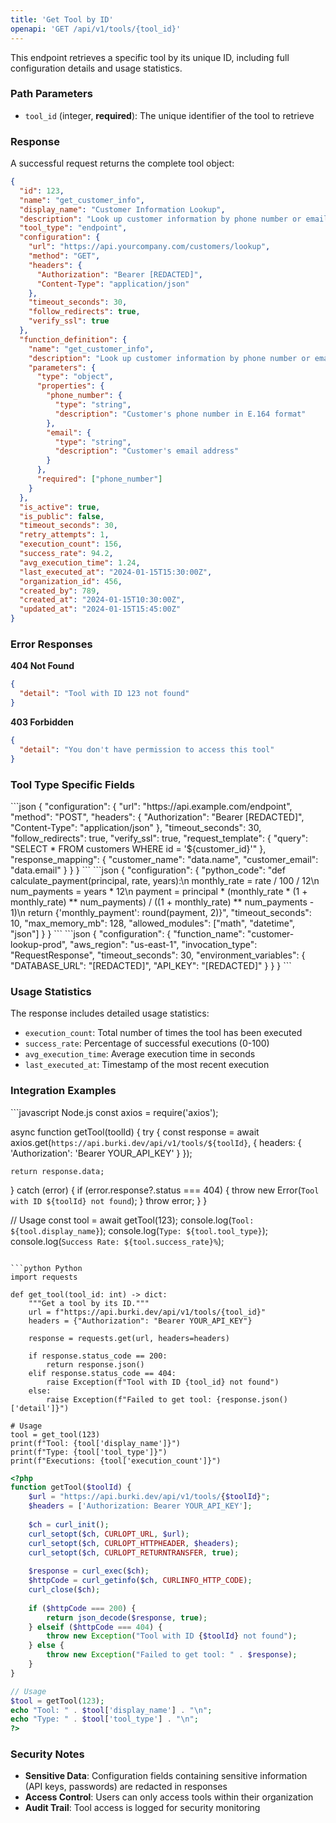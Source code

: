 ```yaml
---
title: 'Get Tool by ID'
openapi: 'GET /api/v1/tools/{tool_id}'
---
```


This endpoint retrieves a specific tool by its unique ID, including full configuration details and usage statistics.

### Path Parameters

- `tool_id` (integer, **required**): The unique identifier of the tool to retrieve

### Response

A successful request returns the complete tool object:

```json Response
{
  "id": 123,
  "name": "get_customer_info",
  "display_name": "Customer Information Lookup",
  "description": "Look up customer information by phone number or email",
  "tool_type": "endpoint",
  "configuration": {
    "url": "https://api.yourcompany.com/customers/lookup",
    "method": "GET",
    "headers": {
      "Authorization": "Bearer [REDACTED]",
      "Content-Type": "application/json"
    },
    "timeout_seconds": 30,
    "follow_redirects": true,
    "verify_ssl": true
  },
  "function_definition": {
    "name": "get_customer_info",
    "description": "Look up customer information by phone number or email",
    "parameters": {
      "type": "object",
      "properties": {
        "phone_number": {
          "type": "string",
          "description": "Customer's phone number in E.164 format"
        },
        "email": {
          "type": "string",
          "description": "Customer's email address"
        }
      },
      "required": ["phone_number"]
    }
  },
  "is_active": true,
  "is_public": false,
  "timeout_seconds": 30,
  "retry_attempts": 1,
  "execution_count": 156,
  "success_rate": 94.2,
  "avg_execution_time": 1.24,
  "last_executed_at": "2024-01-15T15:30:00Z",
  "organization_id": 456,
  "created_by": 789,
  "created_at": "2024-01-15T10:30:00Z",
  "updated_at": "2024-01-15T15:45:00Z"
}
```

### Error Responses

**404 Not Found**
```json
{
  "detail": "Tool with ID 123 not found"
}
```

**403 Forbidden**
```json
{
  "detail": "You don't have permission to access this tool"
}
```

### Tool Type Specific Fields

<Accordion title="Endpoint Tool Configuration">
```json
{
  "configuration": {
    "url": "https://api.example.com/endpoint",
    "method": "POST",
    "headers": {
      "Authorization": "Bearer [REDACTED]",
      "Content-Type": "application/json"
    },
    "timeout_seconds": 30,
    "follow_redirects": true,
    "verify_ssl": true,
    "request_template": {
      "query": "SELECT * FROM customers WHERE id = '${customer_id}'"
    },
    "response_mapping": {
      "customer_name": "data.name",
      "customer_email": "data.email"
    }
  }
}
```
</Accordion>

<Accordion title="Python Function Tool Configuration">
```json
{
  "configuration": {
    "python_code": "def calculate_payment(principal, rate, years):\n    monthly_rate = rate / 100 / 12\n    num_payments = years * 12\n    payment = principal * (monthly_rate * (1 + monthly_rate) ** num_payments) / ((1 + monthly_rate) ** num_payments - 1)\n    return {'monthly_payment': round(payment, 2)}",
    "timeout_seconds": 10,
    "max_memory_mb": 128,
    "allowed_modules": ["math", "datetime", "json"]
  }
}
```
</Accordion>

<Accordion title="AWS Lambda Tool Configuration">
```json
{
  "configuration": {
    "function_name": "customer-lookup-prod",
    "aws_region": "us-east-1",
    "invocation_type": "RequestResponse",
    "timeout_seconds": 30,
    "environment_variables": {
      "DATABASE_URL": "[REDACTED]",
      "API_KEY": "[REDACTED]"
    }
  }
}
```
</Accordion>

### Usage Statistics

The response includes detailed usage statistics:

- `execution_count`: Total number of times the tool has been executed
- `success_rate`: Percentage of successful executions (0-100)
- `avg_execution_time`: Average execution time in seconds
- `last_executed_at`: Timestamp of the most recent execution

### Integration Examples

<CodeGroup>
```javascript Node.js
const axios = require('axios');

async function getTool(toolId) {
  try {
    const response = await axios.get(`https://api.burki.dev/api/v1/tools/${toolId}`, {
      headers: {
        'Authorization': 'Bearer YOUR_API_KEY'
      }
    });
    
    return response.data;
  } catch (error) {
    if (error.response?.status === 404) {
      throw new Error(`Tool with ID ${toolId} not found`);
    }
    throw error;
  }
}

// Usage
const tool = await getTool(123);
console.log(`Tool: ${tool.display_name}`);
console.log(`Type: ${tool.tool_type}`);
console.log(`Success Rate: ${tool.success_rate}%`);
```

```python Python
import requests

def get_tool(tool_id: int) -> dict:
    """Get a tool by its ID."""
    url = f"https://api.burki.dev/api/v1/tools/{tool_id}"
    headers = {"Authorization": "Bearer YOUR_API_KEY"}
    
    response = requests.get(url, headers=headers)
    
    if response.status_code == 200:
        return response.json()
    elif response.status_code == 404:
        raise Exception(f"Tool with ID {tool_id} not found")
    else:
        raise Exception(f"Failed to get tool: {response.json()['detail']}")

# Usage
tool = get_tool(123)
print(f"Tool: {tool['display_name']}")
print(f"Type: {tool['tool_type']}")
print(f"Executions: {tool['execution_count']}")
```

```php PHP
<?php
function getTool($toolId) {
    $url = "https://api.burki.dev/api/v1/tools/{$toolId}";
    $headers = ['Authorization: Bearer YOUR_API_KEY'];
    
    $ch = curl_init();
    curl_setopt($ch, CURLOPT_URL, $url);
    curl_setopt($ch, CURLOPT_HTTPHEADER, $headers);
    curl_setopt($ch, CURLOPT_RETURNTRANSFER, true);
    
    $response = curl_exec($ch);
    $httpCode = curl_getinfo($ch, CURLINFO_HTTP_CODE);
    curl_close($ch);
    
    if ($httpCode === 200) {
        return json_decode($response, true);
    } elseif ($httpCode === 404) {
        throw new Exception("Tool with ID {$toolId} not found");
    } else {
        throw new Exception("Failed to get tool: " . $response);
    }
}

// Usage
$tool = getTool(123);
echo "Tool: " . $tool['display_name'] . "\n";
echo "Type: " . $tool['tool_type'] . "\n";
?>
```
</CodeGroup>

### Security Notes

- **Sensitive Data**: Configuration fields containing sensitive information (API keys, passwords) are redacted in responses
- **Access Control**: Users can only access tools within their organization
- **Audit Trail**: Tool access is logged for security monitoring
